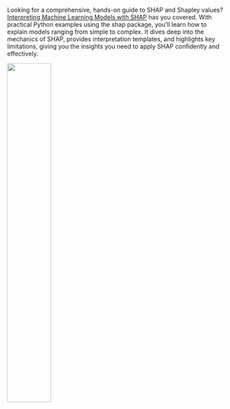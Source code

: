 ::: {.callout-tip}

::: {layout="[60,40]"}

Looking for a comprehensive, hands-on guide to SHAP and Shapley values?
[Interpreting Machine Learning Models with SHAP]((https://leanpub.com/shap)) has you covered.
With practical Python examples using the shap package, you'll learn how to explain models ranging from simple to complex.
It dives deep into the mechanics of SHAP, provides interpretation templates, and highlights key limitations, giving you the insights you need to apply SHAP confidently and effectively.

![](./images/cover-shap-book.png){width=45% fig-align="center"}

:::

:::

